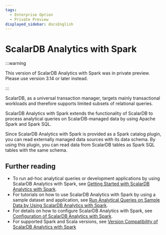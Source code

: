 ```yaml
---
tags:
  - Enterprise Option
  - Private Preview
displayed_sidebar: docsEnglish
---
```


# ScalarDB Analytics with Spark


:::warning

This version of ScalarDB Analytics with Spark was in private preview. Please use version 3.14 or later instead.

:::

ScalarDB, as a universal transaction manager, targets mainly transactional workloads and therefore supports limited subsets of relational queries.

ScalarDB Analytics with Spark extends the functionality of ScalarDB to process analytical queries on ScalarDB-managed data by using Apache Spark and Spark SQL.

Since ScalarDB Analytics with Spark is provided as a Spark catalog plugin, you can read externally managed data sources with its data schema. By using this plugin, you can read data from ScalarDB tables as Spark SQL tables with the same schema.

<WarningLicenseKeyContact product="ScalarDB Analytics with Spark" />

## Further reading

* To run ad-hoc analytical queries or development applications by using ScalarDB Analytics with Spark, see [Getting Started with ScalarDB Analytics with Spark](getting-started.mdx).
* For tutorials on how to use ScalarDB Analytics with Spark by using a sample dataset and application, see [Run Analytical Queries on Sample Data by Using ScalarDB Analytics with Spark](../scalardb-samples/scalardb-analytics-spark-sample/README.mdx).
* For details on how to configure ScalarDB Analytics with Spark, see [Configuration of ScalarDB Analytics with Spark](configuration.mdx).
* For supported Spark and Scala versions, see [Version Compatibility of ScalarDB Analytics with Spark](version-compatibility.mdx)
